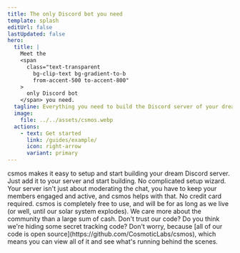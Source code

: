 ```yaml
---
title: The only Discord bot you need
template: splash
editUrl: false
lastUpdated: false
hero:
  title: |
    Meet the
    <span
      class="text-transparent
        bg-clip-text bg-gradient-to-b
        from-accent-500 to-accent-800"
    >
      only Discord bot 
    </span> you need.
  tagline: Everything you need to build the Discord server of your dreams, all in one bot. No need to add any more bots.
  image:
    file: ../../assets/csmos.webp
  actions:
    - text: Get started
      link: /guides/example/
      icon: right-arrow
      variant: primary
---
```



<CardGrid stagger>
  <Card title="Easy to setup" icon="rocket">
    csmos makes it easy to setup and start building your dream Discord server.
    Just add it to your server and start building. No complicated setup wizard.
  </Card>
  <Card title="Keep your members engaged" icon="puzzle">
    Your server isn't just about moderating the chat, you have to keep your
    members engaged and active, and csmos helps with that.
  </Card>
  <Card title="Best of all, it's free!" icon="star">
    No credit card required. csmos is completely free to use, and will be for as
    long as we live (or well, until our solar system explodes). We care more
    about the community than a large sum of cash.
  </Card>
  <Card title="We're open source" icon="github">
    Don't trust our code? Do you think we're hiding some secret tracking code?
    Don't worry, because [all of our code is open
    source](https://github.com/CosmoticLabs/csmos), which means you can view all
    of it and see what's running behind the scenes.
  </Card>
</CardGrid>

<CardMouseMoveScript client:only />
